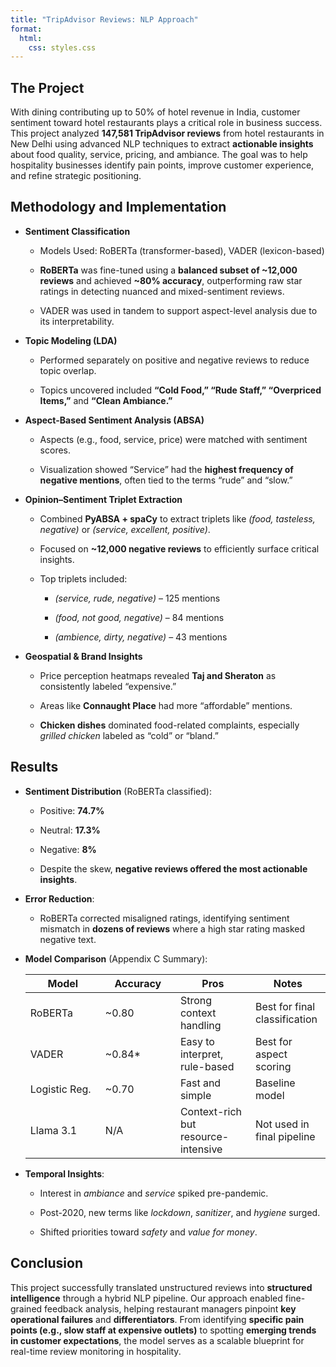 ```yaml
---
title: "TripAdvisor Reviews: NLP Approach"
format:
  html:
    css: styles.css 
---
```


## The Project

With dining contributing up to 50% of hotel revenue in India, customer sentiment toward hotel restaurants plays a critical role in business success. This project analyzed **147,581 TripAdvisor reviews** from hotel restaurants in New Delhi using advanced NLP techniques to extract **actionable insights** about food quality, service, pricing, and ambiance. The goal was to help hospitality businesses identify pain points, improve customer experience, and refine strategic positioning.

## Methodology and Implementation

-   **Sentiment Classification**

    -   Models Used: RoBERTa (transformer-based), VADER (lexicon-based)

    -   **RoBERTa** was fine-tuned using a **balanced subset of \~12,000 reviews** and achieved **\~80% accuracy**, outperforming raw star ratings in detecting nuanced and mixed-sentiment reviews.

    -   VADER was used in tandem to support aspect-level analysis due to its interpretability.

-   **Topic Modeling (LDA)**

    -   Performed separately on positive and negative reviews to reduce topic overlap.

    -   Topics uncovered included **“Cold Food,” “Rude Staff,” “Overpriced Items,”** and **“Clean Ambiance.”**

-   **Aspect-Based Sentiment Analysis (ABSA)**

    -   Aspects (e.g., food, service, price) were matched with sentiment scores.

    -   Visualization showed “Service” had the **highest frequency of negative mentions**, often tied to the terms “rude” and “slow.”

-   **Opinion–Sentiment Triplet Extraction**

    -   Combined **PyABSA + spaCy** to extract triplets like *(food, tasteless, negative)* or *(service, excellent, positive)*.

    -   Focused on **\~12,000 negative reviews** to efficiently surface critical insights.

    -   Top triplets included:

        -   *(service, rude, negative)* – 125 mentions

        -   *(food, not good, negative)* – 84 mentions

        -   *(ambience, dirty, negative)* – 43 mentions

-   **Geospatial & Brand Insights**

    -   Price perception heatmaps revealed **Taj and Sheraton** as consistently labeled “expensive.”

    -   Areas like **Connaught Place** had more “affordable” mentions.

    -   **Chicken dishes** dominated food-related complaints, especially *grilled chicken* labeled as “cold” or “bland.”

## Results

-   **Sentiment Distribution** (RoBERTa classified):

    -   Positive: **74.7%**

    -   Neutral: **17.3%**

    -   Negative: **8%**

    -   Despite the skew, **negative reviews offered the most actionable insights**.

<!-- -->

-   **Error Reduction**:

    -   RoBERTa corrected misaligned ratings, identifying sentiment mismatch in **dozens of reviews** where a high star rating masked negative text.

<!-- -->

-   **Model Comparison** (Appendix C Summary):

    | Model | Accuracy | Pros | Notes |
    |----|----|----|----|
    | RoBERTa | \~0.80 | Strong context handling | Best for final classification |
    | VADER | \~0.84\* | Easy to interpret, rule-based | Best for aspect scoring |
    | Logistic Reg. | \~0.70 | Fast and simple | Baseline model |
    | Llama 3.1 | N/A | Context-rich but resource-intensive | Not used in final pipeline |

<!-- -->

-   **Temporal Insights**:

    -   Interest in *ambiance* and *service* spiked pre-pandemic.

    -   Post-2020, new terms like *lockdown*, *sanitizer*, and *hygiene* surged.

    -   Shifted priorities toward *safety* and *value for money*.

## Conclusion

This project successfully translated unstructured reviews into **structured intelligence** through a hybrid NLP pipeline. Our approach enabled fine-grained feedback analysis, helping restaurant managers pinpoint **key operational failures** and **differentiators**. From identifying **specific pain points (e.g., slow staff at expensive outlets)** to spotting **emerging trends in customer expectations**, the model serves as a scalable blueprint for real-time review monitoring in hospitality.
